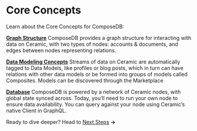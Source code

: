 # Core Concepts
Learn about the Core Concepts for ComposeDB:

**[Graph Structure](./graph-structure)**
ComposeDB provides a graph structure for interacting with data on Ceramic, with two types of nodes: accounts & documents, and edges between nodes representing relations.

**[Data Modeling Concepts](./data-modeling-concepts)**
Streams of data on Ceramic are automatically tagged to Data Models, like profiles or blog posts, which in turn can have relations with other data models or be formed into groups of models called Composites. Models can be discovered through the Marketplace

**[Database](./database)**
ComposeDB is powered by a network of Ceramic nodes, with global state synced across. Today, you’ll need to run your own node to ensure data availability. You can query against your node using Ceramic’s native Client in GraphQL.

Ready to dive deeper? Head to [Next Steps](./next-steps) **→**